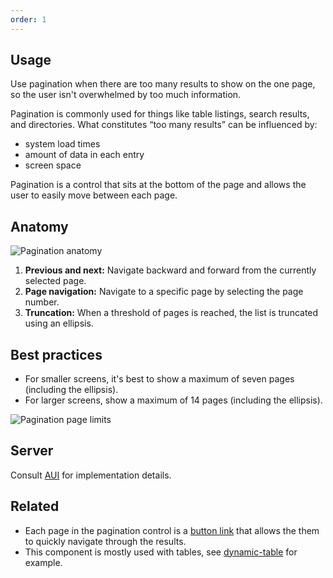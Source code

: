 ```yaml
---
order: 1
---
```


## Usage

Use pagination when there are too many results to show on the one page, so the user isn't overwhelmed by too much information.

Pagination is commonly used for things like table listings, search results, and directories. What constitutes “too many results” can be influenced by:

- system load times
- amount of data in each entry
- screen space

Pagination is a control that sits at the bottom of the page and allows the user to easily move between each page.

## Anatomy

![Pagination anatomy](./images/pagination-anatomy.png)

1. **Previous and next:** Navigate backward and forward from the currently selected page.
2. **Page navigation:** Navigate to a specific page by selecting the page number.
3. **Truncation:** When a threshold of pages is reached, the list is truncated using an ellipsis.

## Best practices

- For smaller screens, it's best to show a maximum of seven pages (including the ellipsis).
- For larger screens, show a maximum of 14 pages (including the ellipsis).

![Pagination page limits](./images/pagination-page-limits.png)

## Server

Consult [AUI](https://docs.atlassian.com/aui/latest/docs/navigation.html) for implementation details.

## Related

- Each page in the pagination control is a [button link](/components/button) that allows the them to quickly navigate through the results.
  <!-- todo: when we rewrite Table, change out this absolute AK link -->
- This component is mostly used with tables, see [dynamic-table](https://atlaskit.atlassian.com/packages/design-system/dynamic-table) for example.
